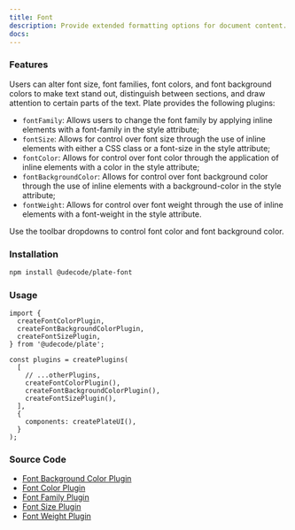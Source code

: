 ```yaml
---
title: Font
description: Provide extended formatting options for document content.
docs:
---
```


<ComponentPreview name="playground-demo" id="font" />

### Features

Users can alter font size, font families, font colors, and font background colors to make text stand out,
distinguish between sections, and draw attention to certain parts of the text. Plate provides the following plugins:

- `fontFamily`: Allows users to change the font family by applying inline elements with a font-family in the style attribute;
- `fontSize`: Allows for control over font size through the use of inline elements with either a CSS class or a font-size in the style attribute;
- `fontColor`: Allows for control over font color through the application of inline elements with a color in the style attribute;
- `fontBackgroundColor`: Allows for control over font background color through the use of inline elements with a background-color in the style attribute;
- `fontWeight`: Allows for control over font weight through the use of inline elements with a font-weight in the style attribute.

Use the toolbar dropdowns to control font color and font background color.

### Installation

```bash
npm install @udecode/plate-font
```

### Usage

```tsx
import {
  createFontColorPlugin,
  createFontBackgroundColorPlugin,
  createFontSizePlugin,
} from '@udecode/plate';

const plugins = createPlugins(
  [
    // ...otherPlugins,
    createFontColorPlugin(),
    createFontBackgroundColorPlugin(),
    createFontSizePlugin(),
  ],
  {
    components: createPlateUI(),
  }
);
```

### Source Code

- [Font Background Color Plugin](https://github.com/udecode/plate/blob/main/packages/font/src/createFontBackgroundColorPlugin.ts)
- [Font Color Plugin](https://github.com/udecode/plate/blob/main/packages/font/src/createFontColorPlugin.ts)
- [Font Family Plugin](https://github.com/udecode/plate/blob/main/packages/font/src/createFontFamilyPlugin.ts)
- [Font Size Plugin](https://github.com/udecode/plate/blob/main/packages/font/src/createFontSizePlugin.ts)
- [Font Weight Plugin](https://github.com/udecode/plate/blob/main/packages/font/src/createFontWeightPlugin.ts)
